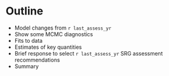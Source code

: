 # Outline

* Model changes from `r last_assess_yr`
* Show some MCMC diagnostics
* Fits to data
* Estimates of key quantities
* Brief response to select `r last_assess_yr` SRG assessment recommendations
* Summary

